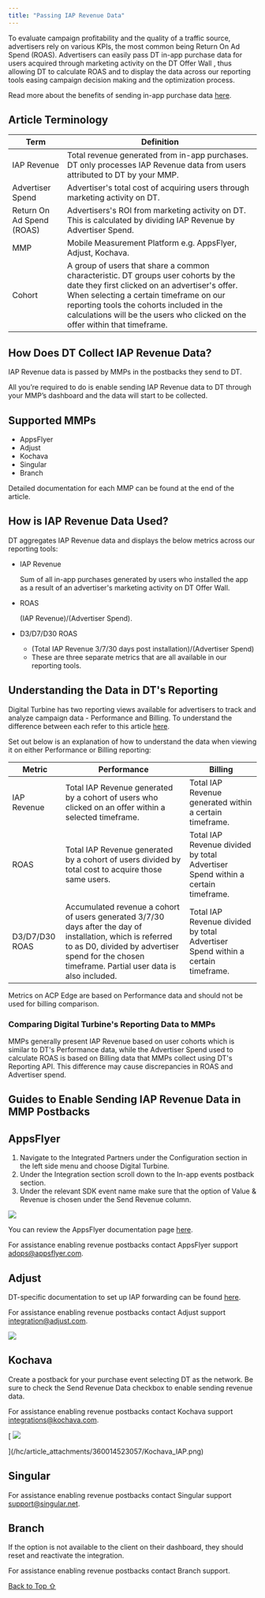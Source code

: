 ```yaml
---
title: "Passing IAP Revenue Data"
---
```


To evaluate campaign profitability and the quality of a traffic source, advertisers rely on various KPIs, the most common being Return On Ad Spend (ROAS). Advertisers can easily pass DT in-app purchase data for users acquired through marketing activity on the DT Offer Wall , thus allowing DT to calculate ROAS and to display the data across our reporting tools easing campaign decision making and the optimization process.

Read more about the benefits of sending in-app purchase data [here](https://blog.fyber.com/offer-wall-source-level-roas-measurement/).

## Article Terminology

| Term                      | Definition                                                                                                                                                                                                                                                                                                 |
| ------------------------- | ---------------------------------------------------------------------------------------------------------------------------------------------------------------------------------------------------------------------------------------------------------------------------------------------------------- |
| IAP Revenue               | Total revenue generated from in-app purchases. DT only processes IAP Revenue data from users attributed to DT by your MMP.                                                                                                                                                                                |
| Advertiser Spend          | Advertiser's total cost of acquiring users through marketing activity on DT.                                                                                                                                                                                                                               |
| Return On Ad Spend (ROAS) | Advertisers's ROI from marketing activity on DT. This is calculated by dividing IAP Revenue by Advertiser Spend.                                                                                                                                                                                           |
| MMP                       | Mobile Measurement Platform e.g. AppsFlyer, Adjust, Kochava.                                                                                                                                                                                                                                               |
| Cohort                    | A group of users that share a common characteristic. DT groups user cohorts by the date they first clicked on an advertiser's offer. When selecting a certain timeframe on our reporting tools the cohorts included in the calculations will be the users who clicked on the offer within that timeframe. |

## How Does DT Collect IAP Revenue Data?

IAP Revenue data is passed by MMPs in the postbacks they send to DT.

All you’re required to do is enable sending IAP Revenue data to DT through your MMP’s dashboard and the data will start to be collected.

## Supported MMPs

* AppsFlyer
* Adjust
* Kochava
* Singular
* Branch

Detailed documentation for each MMP can be found at the end of the article.

## How is IAP Revenue Data Used?

DT aggregates IAP Revenue data and displays the below metrics across our reporting tools:

* IAP Revenue

  Sum of all in-app purchases generated by users who installed the app as a result of an advertiser's marketing activity on DT Offer Wall.

* ROAS

  (IAP Revenue)/(Advertiser Spend).

- D3/D7/D30 ROAS

  * (Total IAP Revenue 3/7/30 days post installation)/(Advertiser Spend)
  * These are three separate metrics that are all available in our reporting tools.

## Understanding the Data in DT's Reporting

Digital Turbine has two reporting views available for advertisers to track and analyze campaign data - Performance and Billing. To understand the difference between each refer to this article [here](https://developer.fyber.com/hc/en-us/articles/360015987057-Performance-vs-Billing-Data).

Set out below is an explanation of how to understand the data when viewing it on either Performance or Billing reporting:

| Metric         | Performance                                                                                                                                                                                                       | Billing                                                                         |
| -------------- | ----------------------------------------------------------------------------------------------------------------------------------------------------------------------------------------------------------------- | ------------------------------------------------------------------------------- |
| IAP Revenue    | Total IAP Revenue generated by a cohort of users who clicked on an offer within a selected timeframe.                                                                                                             | Total IAP Revenue generated within a certain timeframe.                         |
| ROAS           | Total IAP Revenue generated by a cohort of users divided by total cost to acquire those same users.                                                                                                              | Total IAP Revenue divided by total Advertiser Spend within a certain timeframe. |
| D3/D7/D30 ROAS | Accumulated revenue a cohort of users generated 3/7/30 days after the day of installation, which is referred to as D0, divided by advertiser spend for the chosen timeframe. Partial user data is also included. | Total IAP Revenue divided by total Advertiser Spend within a certain timeframe. |

Metrics on ACP Edge are based on Performance data and should not be used for billing comparison.

### Comparing Digital Turbine's Reporting Data to MMPs

MMPs generally present IAP Revenue based on user cohorts which is similar to DT's Performance data, while the Advertiser Spend used to calculate ROAS is based on Billing data that MMPs collect using DT's Reporting API. This difference may cause discrepancies in ROAS and Advertiser spend.

## Guides to Enable Sending IAP Revenue Data in MMP Postbacks

## AppsFlyer

1. Navigate to the Integrated Partners under the Configuration section in the left side menu and choose Digital Turbine.
2. Under the Integration section scroll down to the In-app events postback section.
3. Under the relevant SDK event name make sure that the option of Value & Revenue is chosen under the Send Revenue column.

<Frame caption="mceclip0.png">
  <img src="https://developer.digitalturbine.com/hc/article_attachments/6430776040477/mceclip0.png" />
</Frame>

You can review the AppsFlyer documentation page [here](https://support.appsflyer.com/hc/en-us/articles/208439256#sending-options).

For assistance enabling revenue postbacks contact AppsFlyer support [adops@appsflyer.com](adops@appsflyer.com).

## Adjust

DT-specific documentation to set up IAP forwarding can be found [here](https://help.adjust.com/en/integrated-partners/fyber#forward-in-app-revenue).

For assistance enabling revenue postbacks contact Adjust support [integration@adjust.com](integration@adjust.com).

<Frame caption="mceclip2.png">
  <img src="https://developer.digitalturbine.com/hc/article_attachments/6430777855261/mceclip2.png" />
</Frame>

## Kochava

Create a postback for your purchase event selecting DT as the network. Be sure to check the Send Revenue Data checkbox to enable sending revenue data.

For assistance enabling revenue postbacks contact Kochava support [integrations@kochava.com](integrations@kochava.com).

[<Frame caption="">
  <img src="https://developer.digitalturbine.com/hc/article_attachments/360014523057/Kochava_IAP.png" />
</Frame>](/hc/article_attachments/360014523057/Kochava_IAP.png)

## Singular

For assistance enabling revenue postbacks contact Singular support [support@singular.net](support@singular.net).

## Branch

If the option is not available to the client on their dashboard, they should reset and reactivate the integration.

For assistance enabling revenue postbacks contact Branch support.

[Back to Top ⇧](#top)
